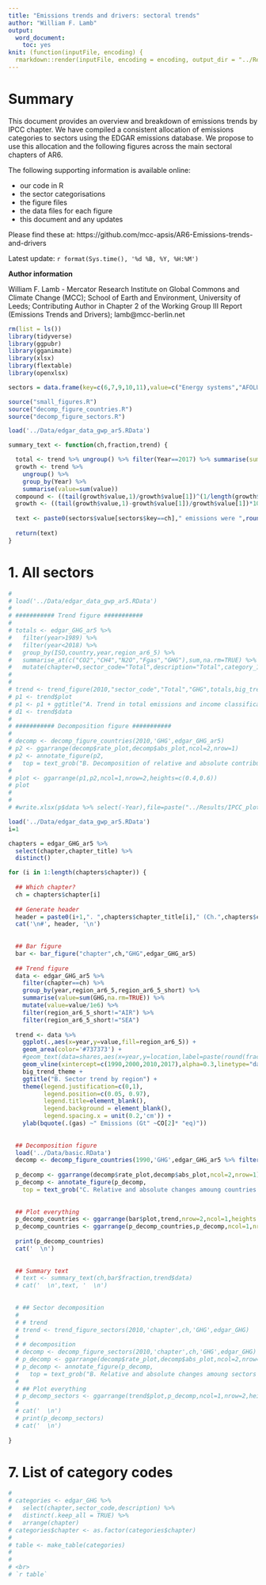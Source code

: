 ```yaml
---
title: "Emissions trends and drivers: sectoral trends"
author: "William F. Lamb"
output: 
  word_document:
    toc: yes
knit: (function(inputFile, encoding) {
  rmarkdown::render(inputFile, encoding = encoding, output_dir = "../Results") })
---
```

# Summary
This document provides an overview and breakdown of emissions trends by IPCC chapter. We have compiled a consistent allocation of emissions categories to sectors using the EDGAR emissions database. We propose to use this allocation and the following figures across the main sectoral chapters of AR6.

The following supporting information is available online: 

* our code in R
* the sector categorisations
* the figure files
* the data files for each figure
* this document and any updates

Please find these at: https://github.com/mcc-apsis/AR6-Emissions-trends-and-drivers

Latest update: `r format(Sys.time(), '%d %B, %Y, %H:%M')`

**Author information**

William F. Lamb - Mercator Research Institute on Global Commons and Climate Change (MCC); School of Earth and Environment, University of Leeds; Contributing Author in Chapter 2 of the Working Group III Report (Emissions Trends and Drivers); lamb@mcc-berlin.net


```r

rm(list = ls())
library(tidyverse)
library(ggpubr)
library(gganimate)
library(xlsx)
library(flextable)
library(openxlsx)

sectors = data.frame(key=c(6,7,9,10,11),value=c("Energy systems","AFOLU","Buildings","Transport","Industry"))

source("small_figures.R")
source("decomp_figure_countries.R")
source("decomp_figure_sectors.R")

load('../Data/edgar_data_gwp_ar5.RData')

```

```r

summary_text <- function(ch,fraction,trend) {

  total <- trend %>% ungroup() %>% filter(Year==2017) %>% summarise(sum=sum(value))
  growth <- trend %>% 
    ungroup() %>% 
    group_by(Year) %>% 
    summarise(value=sum(value))
  compound <- ((tail(growth$value,1)/growth$value[1])^(1/length(growth$Year))-1)*100
  growth <- ((tail(growth$value,1)-growth$value[1])/growth$value[1])*100
  
  text <- paste0(sectors$value[sectors$key==ch]," emissions were ",round(total$sum,2), "Gt CO2 in 2017, ",fraction$value,"% of total GHG emissions from all sectors. ",sectors$value[sectors$key==ch]," emissions have grown by ",round(growth,2),"% between 1970 and 2017.")
  
  return(text)
}


```

# 1. All sectors

```r
# 
# load('../Data/edgar_data_gwp_ar5.RData')
# 
# ########### Trend figure ###########
# 
# totals <- edgar_GHG_ar5 %>% 
#   filter(year>1989) %>% 
#   filter(year<2018) %>% 
#   group_by(ISO,country,year,region_ar6_5) %>% 
#   summarise_at(c("CO2","CH4","N2O","Fgas","GHG"),sum,na.rm=TRUE) %>% 
#   mutate(chapter=0,sector_code="Total",description="Total",category_1="Total",category_2="Total",category_3="Total")
# 
#   
# trend <- trend_figure(2010,"sector_code","Total","GHG",totals,big_trend_theme)
# p1 <- trend$plot
# p1 <- p1 + ggtitle("A. Trend in total emissions and income classification ")
# d1 <- trend$data
# 
# ########### Decomposition figure ###########
# 
# decomp <- decomp_figure_countries(2010,'GHG',edgar_GHG_ar5)
# p2 <- ggarrange(decomp$rate_plot,decomp$abs_plot,ncol=2,nrow=1)
# p2 <- annotate_figure(p2,
#   top = text_grob("B. Decomposition of relative and absolute contribution by country",size = 12,hjust=0.75))
# 
# plot <- ggarrange(p1,p2,ncol=1,nrow=2,heights=c(0.4,0.6))
# plot
# 
# 
# #write.xlsx(p$data %>% select(-Year),file=paste("../Results/IPCC_plot_data_",Sys.Date(),".xlsx",sep=""),sheetName="Total_GHGs_2010",append=TRUE)

```

```r

load('../Data/edgar_data_gwp_ar5.RData')
i=1

chapters = edgar_GHG_ar5 %>% 
  select(chapter,chapter_title) %>% 
  distinct()

for (i in 1:length(chapters$chapter)) {
  
  ## Which chapter?
  ch = chapters$chapter[i]
  
  ## Generate header
  header = paste0(i+1,". ",chapters$chapter_title[i]," (Ch.",chapters$chapter[i],")")
  cat('\n#', header, '\n')
  
  
  ## Bar figure
  bar <- bar_figure("chapter",ch,"GHG",edgar_GHG_ar5)
  
  ## Trend figure
  data <- edgar_GHG_ar5 %>%
    filter(chapter==ch) %>% 
    group_by(year,region_ar6_5,region_ar6_5_short) %>% 
    summarise(value=sum(GHG,na.rm=TRUE)) %>% 
    mutate(value=value/1e6) %>% 
    filter(region_ar6_5_short!="AIR") %>% 
    filter(region_ar6_5_short!="SEA") 
  
  trend <- data %>%
    ggplot(.,aes(x=year,y=value,fill=region_ar6_5)) +
    geom_area(color='#737373') +
    #geom_text(data=shares,aes(x=year,y=location,label=paste(round(fractions,0),"%",sep="")))+
    geom_vline(xintercept=c(1990,2000,2010,2017),alpha=0.3,linetype="dashed") +
    big_trend_theme +
    ggtitle("B. Sector trend by region") +
    theme(legend.justification=c(0,1), 
          legend.position=c(0.05, 0.97),
          legend.title=element_blank(),
          legend.background = element_blank(),
          legend.spacing.x = unit(0.2,'cm')) +
    ylab(bquote(.(gas) ~" Emissions (Gt" ~CO[2]* "eq)"))
  
  
  ## Decomposition figure
  load('../Data/basic.RData')
  decomp <- decomp_figure_countries(1990,'GHG',edgar_GHG_ar5 %>% filter(chapter==ch),basic)
  
  p_decomp <- ggarrange(decomp$rate_plot,decomp$abs_plot,ncol=2,nrow=1)
  p_decomp <- annotate_figure(p_decomp,
    top = text_grob("C. Relative and absolute changes amoung countries responsible for 75% of emissions",size = 12,hjust=0.57))
  
  
  ## Plot everything
  p_decomp_countries <- ggarrange(bar$plot,trend,nrow=2,ncol=1,heights = c(0.2,0.8),align = "v")
  p_decomp_countries <- ggarrange(p_decomp_countries,p_decomp,ncol=1,nrow=2,heights=c(0.45,0.55))
  
  print(p_decomp_countries)
  cat('  \n')
  
  
  ## Summary text
  # text <- summary_text(ch,bar$fraction,trend$data)
  # cat('  \n',text, '  \n')
  
  
  # ## Sector decomposition
  # 
  # # trend
  # trend <- trend_figure_sectors(2010,'chapter',ch,'GHG',edgar_GHG)
  # 
  # # decomposition
  # decomp <- decomp_figure_sectors(2010,'chapter',ch,'GHG',edgar_GHG)
  # p_decomp <- ggarrange(decomp$rate_plot,decomp$abs_plot,ncol=2,nrow=1)
  # p_decomp <- annotate_figure(p_decomp,
  #   top = text_grob("B. Relative and absolute changes amoung sectors responsible for 90% of emissions",size = 12,hjust=0.57))
  # 
  # ## Plot everything
  # p_decomp_sectors <- ggarrange(trend$plot,p_decomp,ncol=1,nrow=2,heights=c(0.4,0.6))
  # 
  # cat('  \n')
  # print(p_decomp_sectors)
  # cat('  \n')
  
}


```

# 7. List of category codes

```r

# 
# categories <- edgar_GHG %>%
#   select(chapter,sector_code,description) %>%
#   distinct(.keep_all = TRUE) %>% 
#   arrange(chapter)
# categories$chapter <- as.factor(categories$chapter)
# 
# table <- make_table(categories)
# 
# 
# <br>
# `r table`

```
